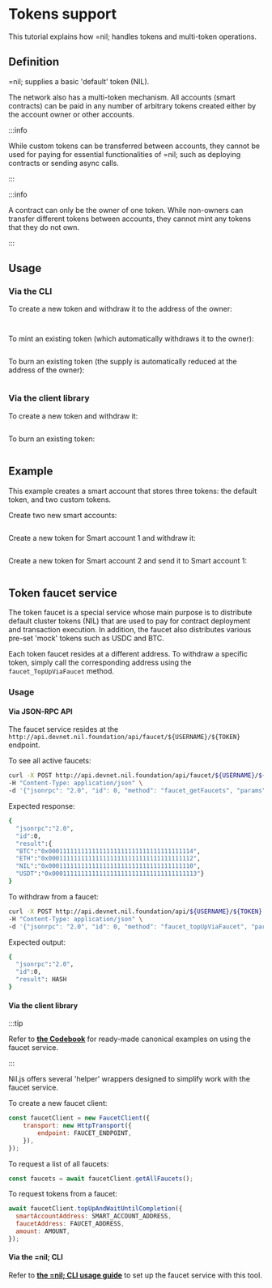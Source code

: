 # Tokens support

This tutorial explains how =nil; handles tokens and multi-token operations.

## Definition

=nil; supplies a basic 'default' token (NIL).

The network also has a multi-token mechanism. All accounts (smart contracts) can be paid in any number of arbitrary tokens created either by the account owner or other accounts.

:::info

While custom tokens can be transferred between accounts, they cannot be used for paying for essential functionalities of =nil; such as deploying contracts or sending async calls.

:::

:::info

A contract can only be the owner of one token. While non-owners can transfer different tokens between accounts, they cannot mint any tokens that they do not own.

:::

## Usage

### Via the CLI

To create a new token and withdraw it to the address of the owner:

```bash file=../../../tests/multi-tokens-support.test.mjs start=startBasicCreateTokenCommand end=endBasicCreateTokenCommand
```

```bash file=../../../tests/multi-tokens-support.test.mjs start=startBasicWithdrawTokenCommand end=endBasicWithdrawTokenCommand
```

To mint an existing token (which automatically withdraws it to the owner):

```bash file=../../../tests/multi-tokens-support.test.mjs start=startMintExistingTokenCommand end=endMintExistingTokenCommand
```

To burn an existing token (the supply is automatically reduced at the address of the owner):

```bash file=../../../tests/multi-tokens-support.test.mjs start=startBurnExistingTokenCommand end=endBurnExistingTokenCommand
```

### Via the client library

To create a new token and withdraw it:

```ts file=../../../tests/multi-tokens-support.test.mjs start=startBasicNilJSExample end=endBasicNilJSExample
```

To burn an existing token:

```ts file=../../../tests/multi-tokens-support.test.mjs start=startNilJSBurningExample end=endNilJSBurningExample
```


## Example

This example creates a smart account that stores three tokens: the default token, and two custom tokens.

Create two new smart accounts:

```ts showLineNumbers file=../../../tests/multi-tokens-support.test.mjs start=startAdvancedNilJSExample end=endAdvancedNilJSExample
```

Create a new token for Smart account 1 and withdraw it:

```ts showLineNumbers file=../../../tests/multi-tokens-support.test.mjs start=startAdvancedNilJSMintingExample end=endAdvancedNilJSMintingExample
```

Create a new token for Smart account 2 and send it to Smart account 1:

```ts showLineNumbers file=../../../tests/multi-tokens-support.test.mjs start=startNilJSTransferExample end=endNilJSTransferExample
```

## Token faucet service

The token faucet is a special service whose main purpose is to distribute default cluster tokens (NIL) that are used to pay for contract deployment and transaction execution. In addition, the faucet also distributes various pre-set 'mock' tokens such as USDC and BTC.

Each token faucet resides at a different address. To withdraw a specific token, simply call the corresponding address using the `faucet_TopUpViaFaucet` method.

### Usage

#### Via JSON-RPC API

The faucet service resides at the `http://api.devnet.nil.foundation/api/faucet/${USERNAME}/${TOKEN}` endpoint.

To see all active faucets:

```bash
curl -X POST http://api.devnet.nil.foundation/api/faucet/${USERNAME}/${TOKEN} \
-H "Content-Type: application/json" \
-d '{"jsonrpc": "2.0", "id": 0, "method": "faucet_getFaucets", "params": []}'
```

Expected response:

```bash
{
  "jsonrpc":"2.0",
  "id":0,
  "result":{
  "BTC":"0x0001111111111111111111111111111111111114",
  "ETH":"0x0001111111111111111111111111111111111112",
  "NIL":"0x0001111111111111111111111111111111111110",
  "USDT":"0x0001111111111111111111111111111111111113"}
}
```

To withdraw from a faucet:

```bash
curl -X POST http://api.devnet.nil.foundation/api/${USERNAME}/${TOKEN} \
-H "Content-Type: application/json" \
-d '{"jsonrpc": "2.0", "id": 0, "method": "faucet_topUpViaFaucet", "params": ["$FAUCET_ADDRESS", "$SMART_ACCOUNT_ADDRESS", $AMOUNT]}'
```

Expected output:

```bash
{
  "jsonrpc":"2.0",
  "id":0,
  "result": HASH
}
```

#### Via the client library

:::tip

Refer to [**the Codebook**](../../cookbook/faucet-service/use-faucet-service.mdx) for ready-made canonical examples on using the faucet service.

:::

Nil.js offers several 'helper' wrappers designed to simplify work with the faucet service.

To create a new faucet client:

```js showLineNumbers
const faucetClient = new FaucetClient({
	transport: new HttpTransport({
		endpoint: FAUCET_ENDPOINT,
	}),
});
```

To request a list of all faucets:

```js showLineNumbers
const faucets = await faucetClient.getAllFaucets();
```

To request tokens from a faucet:

```js showLineNumbers
await faucetClient.topUpAndWaitUntilCompletion({
  smartAccountAddress: SMART_ACCOUNT_ADDRESS,
  faucetAddress: FAUCET_ADDRESS,
  amount: AMOUNT,
});
```

#### Via the =nil; CLI

Refer to [**the =nil; CLI usage guide**](../../tools/nil-cli/usage.mdx#set-the-faucet-endpoint) to set up the faucet service with this tool.
